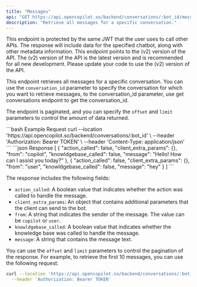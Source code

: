 ```yaml
---
title: "Messages"
api: "GET https://api.opencopilot.so/backend/conversations/:bot_id/messages/:conversation_id"
description: "Retrieve all messages for a specific conversation."
---
```


<Warning>
This endpoint is protected by the same JWT that the user uses to call other APIs. The response will include data for the specified chatbot, along with other metadata information.
</Warning>

<Warning>
This endpoint points to the (v2) version of the API. The (v2) version of the API is the latest version and is recommended for all new development. Please update your code to use the (v2) version of the API.
</Warning>


This endpoint retrieves all messages for a specific conversation. You can use the `conversation_id` parameter to specify the conversation for which you want to retrieve messages, to the conversation_id parameter, use get conversations endpoint to get the conversation_id.

The endpoint is paginated, and you can specify the `offset` and `limit` parameters to control the amount of data returned.

<RequestExample>
```bash Example Request
curl --location 'https://api.opencopilot.so/backend/conversations/:bot_id' \
  --header 'Authorization: Bearer TOKEN' \ 
  --header 'Content-Type: application/json' 
```
</RequestExample>

<ResponseExample>
```json Response
[
    {
        "action_called": false,
        "client_extra_params": {},
        "from": "copilot",
        "knowldgebase_called": false,
        "message": "Hello! How can I assist you today?"
    },
    {
        "action_called": false,
        "client_extra_params": {},
        "from": "user",
        "knowldgebase_called": false,
        "message": "hey"
    }
]
```
</ResponseExample>

The response includes the following fields:

- `action_called`: A boolean value that indicates whether the action was called to handle the message.
- `client_extra_params`: An object that contains additional parameters that the client can send to the bot.
- `from`: A string that indicates the sender of the message. The value can be `copilot` or `user`.
- `knowldgebase_called`: A boolean value that indicates whether the knowledge base was called to handle the message.
- `message`: A string that contains the message text.



You can use the `offset` and `limit` parameters to control the pagination of the response. For example, to retrieve the first 10 messages, you can use the following request:

```bash Example Request
curl --location 'https://api.opencopilot.so/backend/conversations/:bot_id/messages/:conversation_id?offset=0&limit=10' \
  --header 'Authorization: Bearer TOKEN'
```